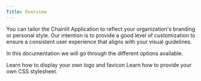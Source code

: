 ```yaml
---
Title: Overview
---
```


You can tailor the Chainlit Application to reflect your organization's branding or personal style. Our intention is to provide a good level of customization to ensure a consistent user experience that aligns with your visual guidelines.

In this documentation we will go through the different options available.

<CardGroup cols={2}>
  <Card
    title="Custom Logo"
    icon="image"
    color="#ea5a0c"
    href="/concepts/customization/custom-logo"
  >
    Learn how to display your own logo and favicon
  </Card>
  <Card
    title="Custom CSS"
    icon="palette"
    color="#0285c7"
    href="/concepts/customization/custom-css"
  >
    Learn how to provide your own CSS stylesheet.
  </Card>
</CardGroup>
